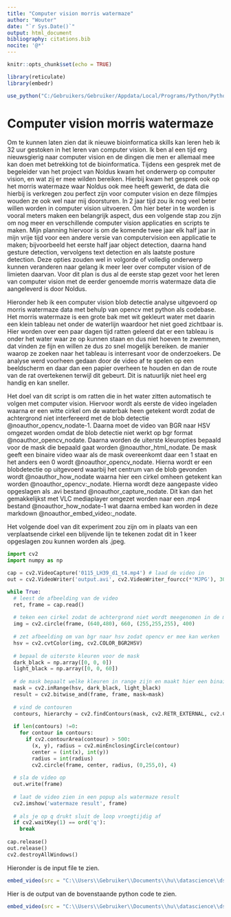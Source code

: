 ```yaml
---
title: "Computer vision morris watermaze"
author: "Wouter"
date: "`r Sys.Date()`"
output: html_document
bibliography: citations.bib
nocite: '@*'
---
```


```r
knitr::opts_chunk$set(echo = TRUE)

library(reticulate)
library(embedr)

use_python("C:/Gebruikers/Gebruiker/Appdata/Local/Programs/Python/Python310/python.exe", required = TRUE)
```

# Computer vision morris watermaze

Om te kunnen laten zien dat ik nieuwe bioinformatica skills kan leren heb ik 32 uur gestoken in het leren van computer vision. Ik ben al een tijd erg nieuwsgierig naar computer vision en de dingen die men er allemaal mee kan doen met betrekking tot de bioinformatica. Tijdens een gesprek met de begeleider van het project van Noldus kwam het onderwerp op computer vision, en wat zij er mee wilden bereiken. Hierbij kwam het gesprek ook op het morris watermaze waar Noldus ook mee heeft gewerkt, de data die hierbij is verkregen zou perfect zijn voor computer vision en deze filmpjes wouden ze ook wel naar mij doorsturen. In 2 jaar tijd zou ik nog veel beter willen worden in computer vision uitvoeren. Om hier beter in te worden is vooral meters maken een belangrijk aspect, dus een volgende stap zou zijn om nog meer en verschillende computer vision applicaties en scripts te maken. Mijn planning hiervoor is om de komende twee jaar elk half jaar in mijn vrije tijd voor een andere versie van computervision een applicatie te maken; bijvoorbeeld het eerste half jaar object detection, daarna hand gesture detection, vervolgens text detection en als laatste posture detection. Deze opties zouden wel in volgorde of volledig onderwerp kunnen veranderen naar gelang ik meer leer over computer vision of de limieten daarvan. Voor dit plan is dus al de eerste stap gezet voor het leren van computer vision met de eerder genoemde morris watermaze data die aangeleverd is door Noldus. 

Hieronder heb ik een computer vision blob detectie analyse uitgevoerd op morris watermaze data met behulp van opencv met python als codebase. Het morris watermaze is een grote bak met wit gekleurt water met daarin een klein tableau net onder de waterlijn waardoor het niet goed zichtbaar is. Hier worden over een paar dagen tijd ratten geleerd dat er een tableau is onder het water waar ze op kunnen staan en dus niet hoeven te zwemmen, dat vinden ze fijn en willen ze dus zo snel mogelijk bereiken. de manier waarop ze zoeken naar het tableau is interresant voor de onderzoekers. De analyse werd voorheen gedaan door de video af te spelen op een beeldscherm en daar dan een papier overheen te houden en dan de route van de rat overtekenen terwijl dit gebeurt. Dit is natuurlijk niet heel erg handig en kan sneller. 

Het doel van dit script is om ratten die in het water zitten automatisch te volgen met computer vision. Hiervoor wordt als eerste de video ingeladen waarna er een witte cirkel om de waterbak heen getekent wordt zodat de achtergrond niet interfereerd met de blob detectie @noauthor_opencv_nodate-1. Daarna moet de video van BGR naar HSV omgezet worden omdat de blob detectie niet werkt op bgr format @noauthor_opencv_nodate. Daarna worden de uiterste kleuropties bepaald voor de mask die bepaald gaat worden @noauthor_html_nodate. De mask geeft een binaire video waar als de mask overeenkomt daar een 1 staat en het anders een 0 wordt @noauthor_opencv_nodate. Hierna wordt er een blobdetectie op uitgevoerd waarbij het centrum van de blob gevonden wordt @noauthor_how_nodate waarna hier een cirkel omheen getekent kan worden @noauthor_opencv:_nodate. Hierna wordt deze aangepaste video opgeslagen als .avi bestand @noauthor_capture_nodate. Dit kan dan het gemakkelijkst met VLC mediaplayer omgezet worden naar een .mp4 bestand @noauthor_how_nodate-1 wat daarna embed kan worden in deze markdown @noauthor_embed_video:_nodate. 

Het volgende doel van dit experiment zou zijn om in plaats van een verplaatsende cirkel een blijvende lijn te tekenen zodat dit in 1 keer opgeslagen zou kunnen worden als .jpeg. 

```python
import cv2
import numpy as np

cap = cv2.VideoCapture('0115_LH39_d1_t4.mp4') # laad de video in 
out = cv2.VideoWriter('output.avi', cv2.VideoWriter_fourcc(*'MJPG'), 30.0, (int(cap.get(3)), int(cap.get(4))))

while True:
  # leest de afbeelding van de video
  ret, frame = cap.read() 
  
  # teken een cirkel zodat de achtergrond niet wordt meegenomen in de mask
  img = cv2.circle(frame, (640,480), 660, (255,255,255), 400) 
  
  # zet afbeelding om van bgr naar hsv zodat opencv er mee kan werken
  hsv = cv2.cvtColor(img, cv2.COLOR_BGR2HSV) 
  
  # bepaal de uiterste kleuren voor de mask
  dark_black = np.array([0, 0, 0]) 
  light_black = np.array([0, 0, 60])
  
  # de mask bepaalt welke kleuren in range zijn en maakt hier een binaire afbeelding van
  mask = cv2.inRange(hsv, dark_black, light_black)
  result = cv2.bitwise_and(frame, frame, mask=mask)
  
  # vind de contouren
  contours, hierarchy = cv2.findContours(mask, cv2.RETR_EXTERNAL, cv2.CHAIN_APPROX_SIMPLE)
  
  if len(contours) !=0:
    for contour in contours: 
      if cv2.contourArea(contour) > 500: 
        (x, y), radius = cv2.minEnclosingCircle(contour) 
        center = (int(x), int(y)) 
        radius = int(radius) 
        cv2.circle(frame, center, radius, (0,255,0), 4)
  
  # sla de video op
  out.write(frame)
  
  # laat de video zien in een popup als watermaze result
  cv2.imshow('watermaze result', frame) 
  
  # als je op q drukt sluit de loop vroegtijdig af
  if cv2.waitKey(1) == ord('q'): 
    break
    
cap.release() 
out.release()
cv2.destroyAllWindows() 
```

Hieronder is de input file te zien. 

```r
embed_video(src = "C:\\Users\\Gebruiker\\Documents\\hu\\datascience\\dsfb2\\Portfolio\\open_assignment\\0115_LH39_d1_t4.mp4", type = c("mp4"), width = "640", height = "480", attribute = c("controls", "autoplay"))
```

Hier is de output van de bovenstaande python code te zien. 

```r
embed_video(src = "C:\\Users\\Gebruiker\\Documents\\hu\\datascience\\dsfb2\\Portfolio\\open_assignment\\correcteOutput.mp4", type = c("mp4"), width = "640", height = "480", attribute = c("controls", "autoplay"))
```